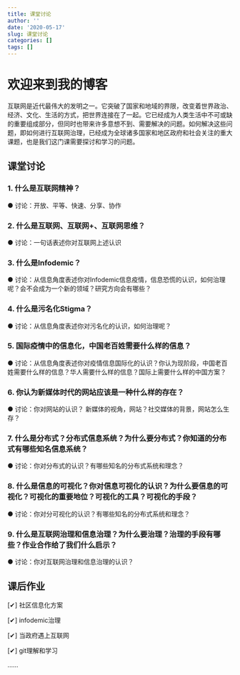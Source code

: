 ```yaml
---
title: 课堂讨论
author: ''
date: '2020-05-17'
slug: 课堂讨论
categories: []
tags: []
---
```

# 欢迎来到我的博客
互联网是近代最伟大的发明之一。它突破了国家和地域的界限，改变着世界政治、经济、文化、生活的方式，把世界连接在了一起。它已经成为人类生活中不可或缺的重要组成部分，但同时也带来许多意想不到、需要解决的问题。如何解决这些问题，即如何进行互联网治理，已经成为全球诸多国家和地区政府和社会关注的重大课题，也是我们这门课需要探讨和学习的问题。

## 课堂讨论
### 1. 什么是互联网精神？
● 讨论：开放、平等、快速、分享、协作

### 2. 什么是互联网、互联网+、互联网思维？
● 讨论：一句话表述你对互联网上述认识

### 3. 什么是Infodemic？
● 讨论：从信息角度表述你对Infodemic信息疫情，信息恐慌的认识，如何治理呢？会不会成为一个新的领域？研究方向会有哪些？

### 4. 什么是污名化Stigma？
● 讨论：从信息角度表述你对污名化的认识，如何治理呢？

### 5. 国际疫情中的信息化，中国老百姓需要什么样的信息？
● 讨论：从信息角度表述你对疫情信息国际化的认识？你认为现阶段，中国老百姓需要什么样的信息？华人需要什么样的信息？国际上需要什么样的中国方案？

### 6. 你认为新媒体时代的网站应该是一种什么样的存在？
● 讨论：你对网站的认识？ 新媒体的视角，网站？社交媒体的背景，网站怎么生存？

### 7. 什么是分布式？分布式信息系统？为什么要分布式？你知道的分布式有哪些知名信息系统？
● 讨论：你对分布式的认识？有哪些知名的分布式系统和理念？

### 8. 什么是信息的可视化？你对信息可视化的认识？为什么要信息的可视化？可视化的重要地位？可视化的工具？可视化的手段？
● 讨论：你对分可视化的认识？有哪些知名的分布式系统和理念？

### 9. 什么是互联网治理和信息治理？为什么要治理？治理的手段有哪些？作业合作给了我们什么启示？
● 讨论：你对互联网治理和信息治理的认识？

## 课后作业
[✔] 社区信息化方案     

[✔] infodemic治理

[✔] 当政府遇上互联网   

[✔] git理解和学习

......